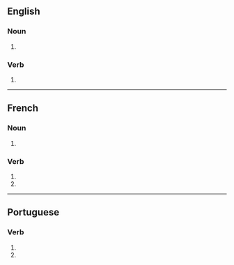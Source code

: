 {{also|fissurés}}

==English==

===Noun===
{{head|en|noun form}}

# {{plural of|en|fissure}}

===Verb===
{{head|en|verb form}}

# {{en-third-person singular of|fissure}}

----

==French==

===Noun===
{{head|fr|noun plural form|g=f}}

# {{plural of|fr|fissure}}

===Verb===
{{head|fr|verb form}}

# {{inflection of|fr|fissurer||2|s|pres|indc}}
# {{inflection of|fr|fissurer||2|s|pres|subj}}

----

==Portuguese==

===Verb===
{{head|pt|verb form}}

# {{inflection of|pt|fissurar||2|s|pres|subj}}
# {{inflection of|pt|fissurar||2|s|negative|impr}}